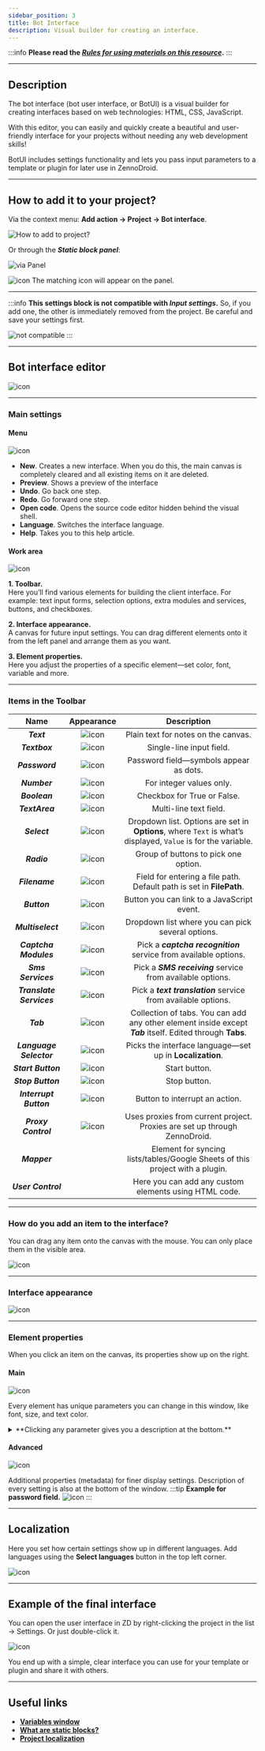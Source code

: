 ```yaml
---
sidebar_position: 3
title: Bot Interface
description: Visual builder for creating an interface.
---  
```

:::info **Please read the [*Rules for using materials on this resource*](../../Disclaimer).**
:::
_______________________________________________   
## Description  
The bot interface (bot user interface, or BotUI) is a visual builder for creating interfaces based on web technologies: HTML, CSS, JavaScript.

With this editor, you can easily and quickly create a beautiful and user-friendly interface for your projects without needing any web development skills!

BotUI includes settings functionality and lets you pass input parameters to a template or plugin for later use in ZennoDroid.
_______________________________________________ 
## How to add it to your project?  
Via the context menu: **Add action → Project → Bot interface**.

![How to add to project?](./assets/BotInterface/BotInterface_pic1.png)

Or through the ***Static block panel***:

![via Panel](./assets/BotInterface/BotInterface_pic2.png)

![icon](./assets/BotInterface/BotInterface_pic3.png) The matching icon will appear on the panel.
_______________________________________________   
:::info **This settings block is not compatible with *Input settings*.**
So, if you add one, the other is immediately removed from the project. Be careful and save your settings first.

![not compatible](./assets/InputSetting/InputSetting_pic4.png)
:::
_______________________________________________

## Bot interface editor  
![icon](./assets/BotInterface/BotInterface_pic4.png)
_______________________________________________
### Main settings  
#### Menu  
![icon](./assets/BotInterface/BotInterface_pic5.png)

- **New**. Creates a new interface. When you do this, the main canvas is completely cleared and all existing items on it are deleted.
- **Preview**. Shows a preview of the interface
- **Undo**. Go back one step.
- **Redo**. Go forward one step.
- **Open code**. Opens the source code editor hidden behind the visual shell.
- **Language**. Switches the interface language.
- **Help**. Takes you to this help article.

#### Work area  
![icon](./assets/BotInterface/BotInterface_pic6.png)

**1. Toolbar.**  
Here you’ll find various elements for building the client interface. For example: text input forms, selection options, extra modules and services, buttons, and checkboxes.

**2. Interface appearance.**  
A canvas for future input settings. You can drag different elements onto it from the left panel and arrange them as you want.

**3. Element properties.**  
Here you adjust the properties of a specific element—set color, font, variable and more.
_______________________________________________
### Items in the Toolbar  
| Name              | Appearance | Description |
| :----------------: | :------: | :----: |
| ***Text***        |   ![icon](./assets/BotInterface/BotInterface_pic7.png)   | Plain text for notes on the canvas. |
| ***Textbox***     |   ![icon](./assets/BotInterface/BotInterface_pic8.png)   | Single-line input field. |
| ***Password***    |  ![icon](./assets/BotInterface/BotInterface_pic9.png)   | Password field—symbols appear as dots. |
| ***Number***      |  ![icon](./assets/BotInterface/BotInterface_pic10.png)   | For integer values only. |
| ***Boolean***     |  ![icon](./assets/BotInterface/BotInterface_pic11.png)   | Checkbox for True or False. |
| ***TextArea***    |  ![icon](./assets/BotInterface/BotInterface_pic12.png)   | Multi-line text field. |
| ***Select***      |  ![icon](./assets/BotInterface/BotInterface_pic13.png)   | Dropdown list. Options are set in **Options**, where `Text` is what’s displayed, `Value` is for the variable. |
| ***Radio***       |  ![icon](./assets/BotInterface/BotInterface_pic14.png)   | Group of buttons to pick one option. |
| ***Filename***    |  ![icon](./assets/BotInterface/BotInterface_pic15.png)   | Field for entering a file path. Default path is set in **FilePath**. |
| ***Button***      |  ![icon](./assets/BotInterface/BotInterface_pic16.png)   | Button you can link to a JavaScript event. |
| ***Multiselect*** |  ![icon](./assets/BotInterface/BotInterface_pic17.png)   | Dropdown list where you can pick several options. |
| ***Captcha Modules*** |  ![icon](./assets/BotInterface/BotInterface_pic18.png)   | Pick a ***captcha recognition*** service from available options. |
| ***Sms Services*** |  ![icon](./assets/BotInterface/BotInterface_pic19.png)   | Pick a ***SMS receiving*** service from available options. |
| ***Translate Services*** |  ![icon](./assets/BotInterface/BotInterface_pic20.png)   | Pick a ***text translation*** service from available options. |
| ***Tab*** |  ![icon](./assets/BotInterface/BotInterface_pic21.png)   | Collection of tabs. You can add any other element inside except ***Tab*** itself. Edited through **Tabs**. |
| ***Language Selector*** |  ![icon](./assets/BotInterface/BotInterface_pic22.png)   | Picks the interface language—set up in **Localization**. |
| ***Start Button*** |  ![icon](./assets/BotInterface/BotInterface_pic23.png)   | Start button. |
| ***Stop Button*** |  ![icon](./assets/BotInterface/BotInterface_pic24.png)   | Stop button. |
| ***Interrupt Button*** |  ![icon](./assets/BotInterface/BotInterface_pic25.png)   | Button to interrupt an action. |
| ***Proxy Control*** |  ![icon](./assets/BotInterface/BotInterface_pic26.png)   | Uses proxies from current project. Proxies are set up through ZennoDroid. |
| ***Mapper*** |     | Element for syncing lists/tables/Google Sheets of this project with a plugin. |
| ***User Control*** |    | Here you can add any custom elements using HTML code. |
_______________________________________________
### How do you add an item to the interface?  
You can drag any item onto the canvas with the mouse. You can only place them in the visible area.

![icon](./assets/BotInterface/BotInterface_pic27.gif)
_______________________________________________
### Interface appearance  
![icon](./assets/BotInterface/BotInterface_pic28.png)
_______________________________________________
### Element properties  
When you click an item on the canvas, its properties show up on the right.
#### Main  
![icon](./assets/BotInterface/BotInterface_pic29.png)

Every element has unique parameters you can change in this window, like font, size, and text color.
<details>
<summary>**Clicking any parameter gives you a description at the bottom.**</summary>
<!--All you need is a blank line-->

    ![icon](./assets/BotInterface/BotInterface_pic30.png)
</details>

#### Advanced  
![icon](./assets/BotInterface/BotInterface_pic31.png)

Additional properties (metadata) for finer display settings. Description of every setting is also at the bottom of the window.
:::tip **Example for password field.**
![icon](./assets/BotInterface/BotInterface_pic32.gif)
:::
_______________________________________________
## Localization  
Here you set how certain settings show up in different languages. Add languages using the **Select languages** button in the top left corner.

![icon](./assets/BotInterface/BotInterface_pic33.png)
_______________________________________________
## Example of the final interface  
You can open the user interface in ZD by right-clicking the project in the list → Settings. Or just double-click it.

![icon](./assets/BotInterface/BotInterface_pic34.png)

You end up with a simple, clear interface you can use for your template or plugin and share it with others.
_______________________________________________
## Useful links  
- [**Variables window**](../../pm/Interface/Variables)
- [**What are static blocks?**](../Static%20Block%20Panel/CommonPrinciples)
- [**Project localization**](../../Tools/Localization)